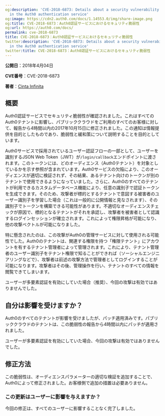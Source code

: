 ```yaml
---
og:description: 'CVE-2018-6873: Details about a security vulnerability identified
  in the Auth0 authentication service'
og:image: https://cdn2.auth0.com/docs/1.14553.0/img/share-image.png
og:title: CVE-2018-6873：Auth0認証サービスにおけるセキュリティ脆弱性
og:url: https://auth0.com/docs/
permalink: cve-2018-6873
title: CVE-2018-6873：Auth0認証サービスにおけるセキュリティ脆弱性
twitter:description: 'CVE-2018-6873: Details about a security vulnerability identified
  in the Auth0 authentication service'
twitter:title: CVE-2018-6873：Auth0認証サービスにおけるセキュリティ脆弱性
---
```


**公開日**：2018年4月04日

**CVE番号**：CVE-2018-6873

**著者**：[Cinta Infinita](http://www.cintainfinita.com/)

## 概要

Auth0認証サービスでセキュリティ脆弱性が確認されました。これはすべてのAuth0テナントに影響し、パブリッククラウドをご利用のすべてのお客様に対して、報告から4時間以内の2017年10月15日に修正されました。この通知は情報提供を目的としたものであり、脆弱性と緩和策について説明することを目的としています。

Auth0サービスで採用されているユーザー認証フローの一部として、ユーザーを識別するJSON Web Token（JWT）が`/login/callback`エンドポイントに渡されます。このトークンには、どのオーディエンス（Auth0テナント）を対象としているかを示す参照が含まれています。Auth0サービスの欠陥により、このオーディエンスが適切に検証されず、その結果、あるテナント向けのトークンが別のテナントで使用できるようになっていました。さらに、Auth0のすべてのテナントが利用できるカスタムデータベース機能により、任意の識別子で認証トークンを生成できます。そのため、攻撃者が標的とするテナントで意図する被害者のユーザー識別子を学習した場合（これは一般的に公開情報と見なされます）、その識別子でトークンを構築できる可能性があります。不適切なオーディエンスチェックが原因で、標的となるテナントがそれを承認し、攻撃者を被害者として認識するログインセッションが確立されます。これによって権限昇格が可能になり、他の攻撃ベクトルが可能になりました。

特に懸念されたのは、この攻撃がAuth0の管理サービスに対して使用される可能性でした。Auth0のテナントは、関連する権限を持つ「権限テナント」にアカウントを有するテナント管理者によって管理されます。これにより、テナント管理者のユーザー識別子をテナント権限で知ることができれば（ソーシャルエンジニアリングなどで）、攻撃者は前述の攻撃方法で管理者としてログインすることが可能になります。攻撃者はその後、管理操作を行い、テナントのすべての情報を閲覧できてしまいます。

ユーザーが多要素認証を有効にしていた場合（推奨）、今回の攻撃は有効ではありませんでした。

## 自分は影響を受けますか？

Auth0のすべてのテナントが影響を受けましたが、パッチ適用済みです。パブリッククラウドのテナントは、この脆弱性の報告から4時間以内にパッチが適用されました。

ユーザーが多要素認証を有効にしていた場合、今回の攻撃は有効ではありませんでした。

## 修正方法

この脆弱性は、オーディエンスパラメーターの適切な検証を追加することで、Auth0によって修正されました。お客様側で追加の措置は必要ありません。

### この更新はユーザーに影響を与えますか？

今回の修正は、すべてのユーザーに影響することなく完了しました。